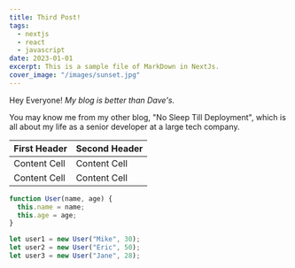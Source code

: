 ```yaml
---
title: Third Post!
tags:
  - nextjs
  - react
  - javascript
date: 2023-01-01
excerpt: This is a sample file of MarkDown in NextJs.
cover_image: "/images/sunset.jpg"
---
```


Hey Everyone! _My blog is better than Dave's._

You may know me from my other blog, "No Sleep Till Deployment", which is all about my life as a senior developer at a large tech company.

| First Header | Second Header |
| ------------ | ------------- |
| Content Cell | Content Cell  |
| Content Cell | Content Cell  |

```javascript
function User(name, age) {
  this.name = name;
  this.age = age;
}

let user1 = new User("Mike", 30);
let user2 = new User("Eric", 50);
let user3 = new User("Jane", 28);
```

<YouTube id="OH35UAqHLi0" />
